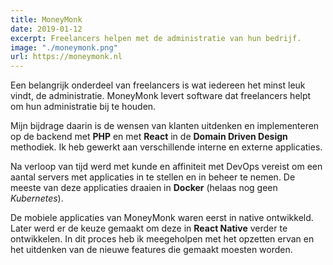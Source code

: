 ```yaml
---
title: MoneyMonk
date: 2019-01-12
excerpt: Freelancers helpen met de administratie van hun bedrijf.
image: "./moneymonk.png"
url: https://moneymonk.nl
---
```


Een belangrijk onderdeel van freelancers is wat iedereen het minst leuk vindt, de administratie. MoneyMonk levert software dat freelancers helpt om hun administratie bij te houden.

Mijn bijdrage daarin is de wensen van klanten uitdenken en implementeren op de backend met **PHP** en met **React** in de **Domain Driven Design** methodiek. Ik heb gewerkt aan verschillende interne en externe applicaties.

Na verloop van tijd werd met kunde en affiniteit met DevOps vereist om een aantal servers met applicaties in te stellen en in beheer te nemen. De meeste van deze applicaties draaien in **Docker** (helaas nog geen _Kubernetes_).

De mobiele applicaties van MoneyMonk waren eerst in native ontwikkeld. Later werd er de keuze gemaakt om deze in **React Native** verder te ontwikkelen. In dit proces heb ik meegeholpen met het opzetten ervan en het uitdenken van de nieuwe features die gemaakt moesten worden.
